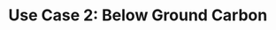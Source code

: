 <style>
.slide-deck {
    width: 100%;
    height: 475px;
}
</style>

# Use Case 2: Below Ground Carbon